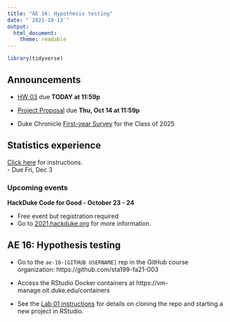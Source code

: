 ```yaml
---
title: "AE 16: Hypothesis testing"
date: "`2021-10-13`"
output: 
  html_document:
    theme: readable
---
```


```r
library(tidyverse)
```

## Announcements

- [HW 03](https://sta199-fa21-003.netlify.app/hw/hw-03.html) due **TODAY at 11:59p**

- [Project Proposal](https://sta199-fa21-003.netlify.app/project/#project-proposal) due **Thu, Oct 14 at 11:59p**

- Duke Chronicle [First-year Survey](https://www.dukechronicle.com/article/2021/10/duke-university-the-chronicle-class-of-2025-demographics-first-year-survey-freshmen-trinity-pratt-questionnaire) for the Class of 2025

## Statistics experience

[Click here](https://sta199-fa21-003.netlify.app/hw/stats-experience.html) for instructions.  
  - Due Fri, Dec 3

### Upcoming events

**HackDuke Code for Good - October 23 - 24**

- Free event but registration required
- Go to [2021.hackduke.org](https://2021.hackduke.org/) for more information. 
 

## AE 16: Hypothesis testing

- Go to the `ae-16-[GITHUB USERNAME]` rep in the GitHub course organization:  https://github.com/sta199-fa21-003

- Access the RStudio Docker containers at https://vm-manage.oit.duke.edu/containers

- See the [Lab 01 instructions](https://sta199-fa21-003.netlify.app/labs/lab-01-hello-r.html) for details on cloning the repo and starting a new project in RStudio. 
